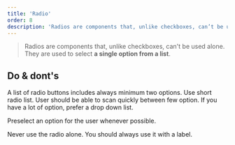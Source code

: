 ```yaml
---
title: 'Radio'
order: 8
description: 'Radios are components that, unlike checkboxes, can’t be used alone. They are used to select a single option from a list.'
---
```


> Radios are components that, unlike checkboxes, can't be used alone. They are used to select **a single option from a list**.

<Preview path="intro" nude />

## Do & dont's

<HintItem>
  A list of radio buttons includes always minimum two options.
</HintItem>

<HintItem>
  Use short radio list. User should be able to scan quickly between few option.
  If you have a lot of option, prefer a drop down list.
</HintItem>

<HintItem>Preselect an option for the user whenever possible.</HintItem>

<HintItem dont>
  Never use the radio alone. You should always use it with a label.
</HintItem>
